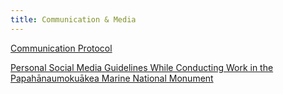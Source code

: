 ```yaml
---
title: Communication & Media
---
```


[Communication Protocol](https://docs.google.com/document/d/1XaeK8-3qOJfoy9mwuYYnCccQq00Zl-f-r6f2NAd8NjY/edit?tab=t.0)

[Personal Social Media Guidelines While Conducting Work in the Papahānaumokuākea Marine National Monument](https://docs.google.com/document/d/1nd7oxxkSThPauQHRa_RX7uEESaekdvTkthd29AqkFG4/edit?tab=t.0#heading=h.nsul0sl0gzmv)